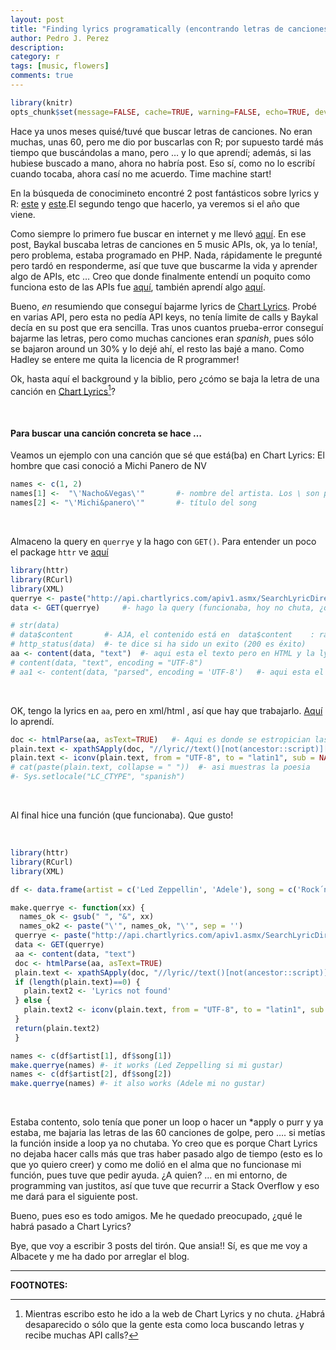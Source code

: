 ```yaml
---
layout: post
title: "Finding lyrics programatically (encontrando letras de canciones en APIs)"
author: Pedro J. Perez
description: 
category: r
tags: [music, flowers]
comments: true
---
```


```r
library(knitr)
opts_chunk$set(message=FALSE, cache=TRUE, warning=FALSE, echo=TRUE, dev="jpeg" )
```

Hace ya unos meses quisé/tuvé que buscar letras de canciones. No eran muchas, unas 60, pero me dio por buscarlas con R; por supuesto tardé más tiempo que buscándolas a mano, pero ... y lo que aprendí; además, si las hubiese buscado a mano, ahora no habría post. Eso sí, como no lo escribí cuando tocaba, ahora casí no me acuerdo. Time machine start!  

En la búsqueda de conocimineto encontré 2 post fantásticos sobre lyrics y R: [este](http://kaylinwalker.com/50-years-of-pop-music/) y [este](https://mytinyshinys.shinyapps.io/musicChartsFlexDB/).El segundo tengo que hacerlo, ya veremos si el año que viene.
 

Como siempre lo primero fue buscar en internet y me llevó [aquí](http://www.baykalhafizoglu.com/obtaining-song-lyrics-using-music-apis/). En ese post, Baykal buscaba letras de canciones en 5 music APIs, ok, ya lo tenía!, pero problema, estaba programado en PHP. Nada, rápidamente le pregunté pero tardó en responderme, así que tuve que buscarme la vida y aprender algo de APIs, etc ... Creo que donde finalmente entendí un poquito como funciona esto de las APIs fue [aquí](https://www.r-bloggers.com/using-the-httr-package-to-retrieve-data-from-apis-in-r/), también aprendí algo [aquí](http://stackoverflow.com/questions/30020465/retrieve-whole-lyrics-from-url).

Bueno, *en* resumiendo que conseguí bajarme lyrics de [Chart Lyrics](http://www.chartlyrics.com/). Probé en varias API, pero esta no pedía API keys, no tenía limite de calls y Baykal decía en su post que era sencilla. Tras unos cuantos prueba-error conseguí bajarme las letras, pero como muchas canciones eran *spanish*, pues sólo se bajaron around un 30% y lo dejé ahí, el resto las bajé a mano. Como Hadley se entere me quita la licencia de R programmer! 


Ok, hasta aquí el background y la biblio, pero ¿cómo se baja la letra de una canción en [Chart Lyrics](http://www.chartlyrics.com/)[^1]? 

<br>


#### Para buscar una canción concreta se hace ...


Veamos un ejemplo con una canción que sé que está(ba) en Chart Lyrics: El hombre que casi conoció a Michi Panero de NV

```r
names <- c(1, 2)
names[1] <-  "\'Nacho&Vegas\'"       #- nombre del artista. Los \ son para hacerlo literal
names[2] <- "\'Michi&panero\'"       #- título del song
```

<br>

Almaceno la query en `querrye` y la hago con `GET()`. Para entender un poco el package `httr` ve [aquí](entender httr: https://cran.r-project.org/web/packages/httr/vignettes/quickstart.html)


```r
library(httr)
library(RCurl)
library(XML) 
querrye <- paste("http://api.chartlyrics.com/apiv1.asmx/SearchLyricDirect?artist=", names[1],"&song=",  names[2], sep='')
data <- GET(querrye)     #- hago la query (funcionaba, hoy no chuta, ¿qué pasa Chart Lyrics)
```

```r
# str(data)
# data$content       #- AJA, el contenido está en  data$content    : raw [1:1986] 3c 3f 78 6d ...
# http_status(data)  #- te dice si ha sido un exito (200 es éxito)
aa <- content(data, "text")  #- aqui esta el texto pero en HTML y la lyric esta entre los tags  <Lyric>  </Lyric>
# content(data, "text", encoding = "UTF-8")
# aa1 <- content(data, "parsed", encoding = 'UTF-8')   #- aqui esta el texto pero en HTML y la lyric esta entre los tags  <Lyric>  </Lyric> ESte lo hace mal
```

<br>

OK, tengo la lyrics en `aa`, pero en xml/html , así que hay que trabajarlo. [Aquí](http://www.r-bloggers.com/htmltotext-extracting-text-from-html-via-xpath/) lo aprendí.


```r
doc <- htmlParse(aa, asText=TRUE)   #- Aqui es donde se estropician las tildes
plain.text <- xpathSApply(doc, "//lyric//text()[not(ancestor::script)][not(ancestor::style)][not(ancestor::noscript)][not(ancestor::form)]", xmlValue)  #- aqui está el texto  (es character). Tuve que poner //lyric// para que sólo me cogiera el texto de lyrics
plain.text <- iconv(plain.text, from = "UTF-8", to = "latin1", sub = NA, mark = TRUE, toRaw = FALSE) #- aqui arreglo lo de las tildes pero no acabo de entenderlo 100%
# cat(paste(plain.text, collapse = " "))  #- asi muestras la poesia
#- Sys.setlocale("LC_CTYPE", "spanish")

```

<br>

Al final hice una función (que funcionaba). Que gusto!

<br>


```r
library(httr)
library(RCurl)
library(XML)

df <- data.frame(artist = c('Led Zeppellin', 'Adele'), song = c('Rock´n roll', 'Hello'), stringsAsFactors = F)

make.querrye <- function(xx) {
  names_ok <- gsub(" ", "&", xx)
  names_ok2 <- paste("\'", names_ok, "\'", sep = '')
 querrye <- paste("http://api.chartlyrics.com/apiv1.asmx/SearchLyricDirect?artist=", names_ok[1],"&song=",  names_ok[2], sep='')
 data <- GET(querrye)
 aa <- content(data, "text")   
 doc <- htmlParse(aa, asText=TRUE)  
 plain.text <- xpathSApply(doc, "//lyric//text()[not(ancestor::script)][not(ancestor::style)][not(ancestor::noscript)][not(ancestor::form)]", xmlValue)  
 if (length(plain.text)==0) {
   plain.text2 <- 'Lyrics not found'
 } else {
   plain.text2 <- iconv(plain.text, from = "UTF-8", to = "latin1", sub = NA, mark = TRUE, toRaw = FALSE)  
 }
 return(plain.text2)
 }

names <- c(df$artist[1], df$song[1])
make.querrye(names) #- it works (Led Zeppelling si mi gustar)
names <- c(df$artist[2], df$song[2])
make.querrye(names) #- it also works (Adele mi no gustar)
```

<br>

Estaba contento, solo tenía que poner un loop o hacer un *apply o purr y ya estaba, me bajaria las letras de las 60 canciones de golpe, pero .... si metías la función inside a loop ya no chutaba. Yo creo que es porque Chart Lyrics no dejaba hacer calls más que tras haber pasado algo de tiempo (esto es lo que yo quiero creer) y como me dolió en el alma que no funcionase mi función, pues tuve que pedir ayuda.  ¿A quien? ... en mi entorno, de programming van justitos, así que tuve que recurrir a Stack Overflow y eso me dará para el siguiente post.   



Bueno, pues eso es todo amigos. Me he quedado preocupado, ¿qué le habrá pasado a Chart Lyrics?

Bye, que voy a escribir 3 posts del tirón. Que ansia!! Sí, es que me voy a Albacete y me ha dado por arreglar el blog.   



------------------------    
**FOOTNOTES:**

[^1]: Mientras escribo esto he ido a la web de Chart Lyrics y no chuta. ¿Habrá desaparecido o sólo que la gente esta como loca buscando letras y recibe muchas API calls?
